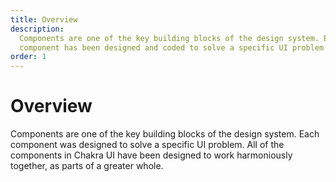 ```yaml
---
title: Overview
description:
  Components are one of the key building blocks of the design system. Each
  component has been designed and coded to solve a specific UI problem
order: 1
---
```



# Overview

Components are one of the key building blocks of the design system. Each
component was designed to solve a specific UI problem. All of the components in
Chakra UI have been designed to work harmoniously together, as parts of a
greater whole.

<ComponentList />
